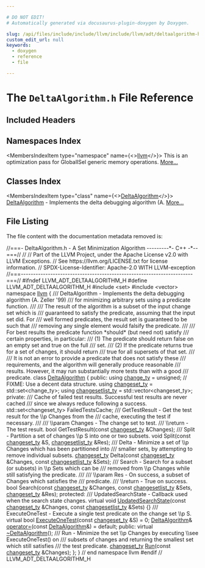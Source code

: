 ```yaml
---

# DO NOT EDIT!
# Automatically generated via docusaurus-plugin-doxygen by Doxygen.

slug: /api/files/include/include/llvm/include/llvm/adt/deltaalgorithm-h
custom_edit_url: null
keywords:
  - doxygen
  - reference
  - file

---
```





# The `DeltaAlgorithm.h` File Reference

<DoxygenPage pluginConfig={pluginConfig}>



## Included Headers

<IncludesList>
<IncludesListItem
  filePath="set"
  permalink=""
  isLocal="false" />
<IncludesListItem
  filePath="vector"
  permalink=""
  isLocal="false" />
</IncludesList>

## Namespaces Index

<MembersIndex>

<MembersIndexItem
  type="namespace"
  name={<><a href="/docs/api/namespaces/llvm">llvm</a></>}>
This is an optimization pass for GlobalISel generic memory operations. <a href="/docs/api/namespaces/llvm/#details">More...</a>
</MembersIndexItem>

</MembersIndex>

## Classes Index

<MembersIndex>

<MembersIndexItem
  type="class"
  name={<><a href="/docs/api/classes/llvm/deltaalgorithm">DeltaAlgorithm</a></>}>
<a href="/docs/api/classes/llvm/deltaalgorithm">DeltaAlgorithm</a> - Implements the delta debugging algorithm (A. <a href="/docs/api/classes/llvm/deltaalgorithm/#details">More...</a>
</MembersIndexItem>

</MembersIndex>


## File Listing

The file content with the documentation metadata removed is:

<ProgramListing>

<Link id="l00001" /><CodeLine lineNumber="1"><span class="doxyHighlightComment">//===- DeltaAlgorithm.h - A Set Minimization Algorithm ---------&#42;- C++ -&#42;--===//</span></CodeLine>
<Link id="l00002" /><CodeLine lineNumber="2"><span class="doxyHighlightComment">//</span></CodeLine>
<Link id="l00003" /><CodeLine lineNumber="3"><span class="doxyHighlightComment">// Part of the LLVM Project, under the Apache License v2.0 with LLVM Exceptions.</span></CodeLine>
<Link id="l00004" /><CodeLine lineNumber="4"><span class="doxyHighlightComment">// See https://llvm.org/LICENSE.txt for license information.</span></CodeLine>
<Link id="l00005" /><CodeLine lineNumber="5"><span class="doxyHighlightComment">// SPDX-License-Identifier: Apache-2.0 WITH LLVM-exception</span></CodeLine>
<Link id="l00006" /><CodeLine lineNumber="6"><span class="doxyHighlightComment">//===----------------------------------------------------------------------===//</span></CodeLine>
<Link id="l00007" /><CodeLine lineNumber="7"></CodeLine>
<Link id="l00008" /><CodeLine lineNumber="8"><span class="doxyHighlightPreprocessor">#ifndef LLVM&#95;ADT&#95;DELTAALGORITHM&#95;H</span></CodeLine>
<Link id="l00009" /><CodeLine lineNumber="9"><span class="doxyHighlightPreprocessor">#define LLVM&#95;ADT&#95;DELTAALGORITHM&#95;H</span></CodeLine>
<Link id="l00010" /><CodeLine lineNumber="10"></CodeLine>
<Link id="l00011" /><CodeLine lineNumber="11"><span class="doxyHighlightPreprocessor">#include &lt;set&gt;</span></CodeLine>
<Link id="l00012" /><CodeLine lineNumber="12"><span class="doxyHighlightPreprocessor">#include &lt;vector&gt;</span></CodeLine>
<Link id="l00013" /><CodeLine lineNumber="13"></CodeLine>
<Link id="l00014" /><CodeLine lineNumber="14"><span class="doxyHighlightKeyword">namespace </span><span class="doxyHighlight"><a href="/docs/api/namespaces/llvm">llvm</a> &#123;</span></CodeLine>
<Link id="l00015" /><CodeLine lineNumber="15"></CodeLine>
<Link id="l00016" /><CodeLine lineNumber="16"><span class="doxyHighlightComment">/// DeltaAlgorithm - Implements the delta debugging algorithm (A. Zeller &#39;99)</span></CodeLine>
<Link id="l00017" /><CodeLine lineNumber="17"><span class="doxyHighlightComment">/// for minimizing arbitrary sets using a predicate function.</span></CodeLine>
<Link id="l00018" /><CodeLine lineNumber="18"><span class="doxyHighlightComment">///</span></CodeLine>
<Link id="l00019" /><CodeLine lineNumber="19"><span class="doxyHighlightComment">/// The result of the algorithm is a subset of the input change set which is</span></CodeLine>
<Link id="l00020" /><CodeLine lineNumber="20"><span class="doxyHighlightComment">/// guaranteed to satisfy the predicate, assuming that the input set did. For</span></CodeLine>
<Link id="l00021" /><CodeLine lineNumber="21"><span class="doxyHighlightComment">/// well formed predicates, the result set is guaranteed to be such that</span></CodeLine>
<Link id="l00022" /><CodeLine lineNumber="22"><span class="doxyHighlightComment">/// removing any single element would falsify the predicate.</span></CodeLine>
<Link id="l00023" /><CodeLine lineNumber="23"><span class="doxyHighlightComment">///</span></CodeLine>
<Link id="l00024" /><CodeLine lineNumber="24"><span class="doxyHighlightComment">/// For best results the predicate function &#42;should&#42; (but need not) satisfy</span></CodeLine>
<Link id="l00025" /><CodeLine lineNumber="25"><span class="doxyHighlightComment">/// certain properties, in particular:</span></CodeLine>
<Link id="l00026" /><CodeLine lineNumber="26"><span class="doxyHighlightComment">///  (1) The predicate should return false on an empty set and true on the full</span></CodeLine>
<Link id="l00027" /><CodeLine lineNumber="27"><span class="doxyHighlightComment">///  set.</span></CodeLine>
<Link id="l00028" /><CodeLine lineNumber="28"><span class="doxyHighlightComment">///  (2) If the predicate returns true for a set of changes, it should return</span></CodeLine>
<Link id="l00029" /><CodeLine lineNumber="29"><span class="doxyHighlightComment">///  true for all supersets of that set.</span></CodeLine>
<Link id="l00030" /><CodeLine lineNumber="30"><span class="doxyHighlightComment">///</span></CodeLine>
<Link id="l00031" /><CodeLine lineNumber="31"><span class="doxyHighlightComment">/// It is not an error to provide a predicate that does not satisfy these</span></CodeLine>
<Link id="l00032" /><CodeLine lineNumber="32"><span class="doxyHighlightComment">/// requirements, and the algorithm will generally produce reasonable</span></CodeLine>
<Link id="l00033" /><CodeLine lineNumber="33"><span class="doxyHighlightComment">/// results. However, it may run substantially more tests than with a good</span></CodeLine>
<Link id="l00034" /><CodeLine lineNumber="34"><span class="doxyHighlightComment">/// predicate.</span></CodeLine>
<Link id="l00035" /><CodeLine lineNumber="35" lineLink="/docs/api/classes/llvm/deltaalgorithm"><span class="doxyHighlightKeyword">class </span><span class="doxyHighlight"><a href="/docs/api/classes/llvm/deltaalgorithm">DeltaAlgorithm</a> &#123;</span></CodeLine>
<Link id="l00036" /><CodeLine lineNumber="36"><span class="doxyHighlightKeyword">public</span><span class="doxyHighlight">:</span></CodeLine>
<Link id="l00037" /><CodeLine lineNumber="37" lineLink="/docs/api/classes/llvm/deltaalgorithm/#adb9e4955bc1f21948d50a2deb67fb126"><span class="doxyHighlight">  </span><span class="doxyHighlightKeyword">using </span><span class="doxyHighlight"><a href="/docs/api/classes/llvm/deltaalgorithm/#adb9e4955bc1f21948d50a2deb67fb126">change&#95;ty</a> = unsigned;</span></CodeLine>
<Link id="l00038" /><CodeLine lineNumber="38"><span class="doxyHighlight">  </span><span class="doxyHighlightComment">// FIXME: Use a decent data structure.</span></CodeLine>
<Link id="l00039" /><CodeLine lineNumber="39" lineLink="/docs/api/classes/llvm/deltaalgorithm/#adbeb2e02b90b33dba5a8b124fbda75d9"><span class="doxyHighlight">  </span><span class="doxyHighlightKeyword">using </span><span class="doxyHighlight"><a href="/docs/api/classes/llvm/deltaalgorithm/#adbeb2e02b90b33dba5a8b124fbda75d9">changeset&#95;ty</a> = std::set&lt;change&#95;ty&gt;;</span></CodeLine>
<Link id="l00040" /><CodeLine lineNumber="40" lineLink="/docs/api/classes/llvm/deltaalgorithm/#aeada9341c197ace7a6f1a43e4b26a146"><span class="doxyHighlight">  </span><span class="doxyHighlightKeyword">using </span><span class="doxyHighlight"><a href="/docs/api/classes/llvm/deltaalgorithm/#aeada9341c197ace7a6f1a43e4b26a146">changesetlist&#95;ty</a> = std::vector&lt;changeset&#95;ty&gt;;</span></CodeLine>
<Link id="l00041" /><CodeLine lineNumber="41"></CodeLine>
<Link id="l00042" /><CodeLine lineNumber="42"><span class="doxyHighlightKeyword">private</span><span class="doxyHighlight">:</span></CodeLine>
<Link id="l00043" /><CodeLine lineNumber="43"><span class="doxyHighlightComment">  /// Cache of failed test results. Successful test results are never cached</span></CodeLine>
<Link id="l00044" /><CodeLine lineNumber="44"><span class="doxyHighlightComment">  /// since we always reduce following a success.</span></CodeLine>
<Link id="l00045" /><CodeLine lineNumber="45"><span class="doxyHighlight">  std::set&lt;changeset&#95;ty&gt; FailedTestsCache;</span></CodeLine>
<Link id="l00046" /><CodeLine lineNumber="46"></CodeLine>
<Link id="l00047" /><CodeLine lineNumber="47"><span class="doxyHighlightComment">  /// GetTestResult - Get the test result for the \\p Changes from the</span></CodeLine>
<Link id="l00048" /><CodeLine lineNumber="48"><span class="doxyHighlightComment">  /// cache, executing the test if necessary.</span></CodeLine>
<Link id="l00049" /><CodeLine lineNumber="49"><span class="doxyHighlightComment">  ///</span></CodeLine>
<Link id="l00050" /><CodeLine lineNumber="50"><span class="doxyHighlightComment">  /// \\param Changes - The change set to test.</span></CodeLine>
<Link id="l00051" /><CodeLine lineNumber="51"><span class="doxyHighlightComment">  /// \\return - The test result.</span></CodeLine>
<Link id="l00052" /><CodeLine lineNumber="52"><span class="doxyHighlight">  </span><span class="doxyHighlightKeywordType">bool</span><span class="doxyHighlight"> GetTestResult(</span><span class="doxyHighlightKeyword">const</span><span class="doxyHighlight"> <a href="/docs/api/classes/llvm/deltaalgorithm/#adbeb2e02b90b33dba5a8b124fbda75d9">changeset&#95;ty</a> &amp;Changes);</span></CodeLine>
<Link id="l00053" /><CodeLine lineNumber="53"></CodeLine>
<Link id="l00054" /><CodeLine lineNumber="54"><span class="doxyHighlightComment">  /// Split - Partition a set of changes \\p S into one or two subsets.</span></CodeLine>
<Link id="l00055" /><CodeLine lineNumber="55"><span class="doxyHighlight">  </span><span class="doxyHighlightKeywordType">void</span><span class="doxyHighlight"> Split(</span><span class="doxyHighlightKeyword">const</span><span class="doxyHighlight"> <a href="/docs/api/classes/llvm/deltaalgorithm/#adbeb2e02b90b33dba5a8b124fbda75d9">changeset&#95;ty</a> &amp;S, <a href="/docs/api/classes/llvm/deltaalgorithm/#aeada9341c197ace7a6f1a43e4b26a146">changesetlist&#95;ty</a> &amp;Res);</span></CodeLine>
<Link id="l00056" /><CodeLine lineNumber="56"></CodeLine>
<Link id="l00057" /><CodeLine lineNumber="57"><span class="doxyHighlightComment">  /// Delta - Minimize a set of \\p Changes which has been partitioned into</span></CodeLine>
<Link id="l00058" /><CodeLine lineNumber="58"><span class="doxyHighlightComment">  /// smaller sets, by attempting to remove individual subsets.</span></CodeLine>
<Link id="l00059" /><CodeLine lineNumber="59"><span class="doxyHighlight">  <a href="/docs/api/classes/llvm/deltaalgorithm/#adbeb2e02b90b33dba5a8b124fbda75d9">changeset&#95;ty</a> Delta(</span><span class="doxyHighlightKeyword">const</span><span class="doxyHighlight"> <a href="/docs/api/classes/llvm/deltaalgorithm/#adbeb2e02b90b33dba5a8b124fbda75d9">changeset&#95;ty</a> &amp;Changes,</span></CodeLine>
<Link id="l00060" /><CodeLine lineNumber="60"><span class="doxyHighlight">                     </span><span class="doxyHighlightKeyword">const</span><span class="doxyHighlight"> <a href="/docs/api/classes/llvm/deltaalgorithm/#aeada9341c197ace7a6f1a43e4b26a146">changesetlist&#95;ty</a> &amp;Sets);</span></CodeLine>
<Link id="l00061" /><CodeLine lineNumber="61"></CodeLine>
<Link id="l00062" /><CodeLine lineNumber="62"><span class="doxyHighlightComment">  /// Search - Search for a subset (or subsets) in \\p Sets which can be</span></CodeLine>
<Link id="l00063" /><CodeLine lineNumber="63"><span class="doxyHighlightComment">  /// removed from \\p Changes while still satisfying the predicate.</span></CodeLine>
<Link id="l00064" /><CodeLine lineNumber="64"><span class="doxyHighlightComment">  ///</span></CodeLine>
<Link id="l00065" /><CodeLine lineNumber="65"><span class="doxyHighlightComment">  /// \\param Res - On success, a subset of Changes which satisfies the</span></CodeLine>
<Link id="l00066" /><CodeLine lineNumber="66"><span class="doxyHighlightComment">  /// predicate.</span></CodeLine>
<Link id="l00067" /><CodeLine lineNumber="67"><span class="doxyHighlightComment">  /// \\return - True on success.</span></CodeLine>
<Link id="l00068" /><CodeLine lineNumber="68"><span class="doxyHighlight">  </span><span class="doxyHighlightKeywordType">bool</span><span class="doxyHighlight"> Search(</span><span class="doxyHighlightKeyword">const</span><span class="doxyHighlight"> <a href="/docs/api/classes/llvm/deltaalgorithm/#adbeb2e02b90b33dba5a8b124fbda75d9">changeset&#95;ty</a> &amp;Changes, </span><span class="doxyHighlightKeyword">const</span><span class="doxyHighlight"> <a href="/docs/api/classes/llvm/deltaalgorithm/#aeada9341c197ace7a6f1a43e4b26a146">changesetlist&#95;ty</a> &amp;Sets,</span></CodeLine>
<Link id="l00069" /><CodeLine lineNumber="69"><span class="doxyHighlight">              <a href="/docs/api/classes/llvm/deltaalgorithm/#adbeb2e02b90b33dba5a8b124fbda75d9">changeset&#95;ty</a> &amp;Res);</span></CodeLine>
<Link id="l00070" /><CodeLine lineNumber="70"></CodeLine>
<Link id="l00071" /><CodeLine lineNumber="71"><span class="doxyHighlightKeyword">protected</span><span class="doxyHighlight">:</span></CodeLine>
<Link id="l00072" /><CodeLine lineNumber="72"><span class="doxyHighlightComment">  /// UpdatedSearchState - Callback used when the search state changes.</span></CodeLine>
<Link id="l00073" /><CodeLine lineNumber="73" lineLink="/docs/api/classes/llvm/deltaalgorithm/#aad33336a49a922268e9656bc2398f299"><span class="doxyHighlight">  </span><span class="doxyHighlightKeyword">virtual</span><span class="doxyHighlight"> </span><span class="doxyHighlightKeywordType">void</span><span class="doxyHighlight"> <a href="/docs/api/classes/llvm/deltaalgorithm/#aad33336a49a922268e9656bc2398f299">UpdatedSearchState</a>(</span><span class="doxyHighlightKeyword">const</span><span class="doxyHighlight"> <a href="/docs/api/classes/llvm/deltaalgorithm/#adbeb2e02b90b33dba5a8b124fbda75d9">changeset&#95;ty</a> &amp;Changes,</span></CodeLine>
<Link id="l00074" /><CodeLine lineNumber="74"><span class="doxyHighlight">                                  </span><span class="doxyHighlightKeyword">const</span><span class="doxyHighlight"> <a href="/docs/api/classes/llvm/deltaalgorithm/#aeada9341c197ace7a6f1a43e4b26a146">changesetlist&#95;ty</a> &amp;Sets) &#123;&#125;</span></CodeLine>
<Link id="l00075" /><CodeLine lineNumber="75"></CodeLine>
<Link id="l00076" /><CodeLine lineNumber="76"><span class="doxyHighlightComment">  /// ExecuteOneTest - Execute a single test predicate on the change set \\p S.</span></CodeLine>
<Link id="l00077" /><CodeLine lineNumber="77" lineLink="/docs/api/classes/llvm/deltaalgorithm/#a17c6736f097dc721905d5b063a4e8bc3"><span class="doxyHighlight">  </span><span class="doxyHighlightKeyword">virtual</span><span class="doxyHighlight"> </span><span class="doxyHighlightKeywordType">bool</span><span class="doxyHighlight"> <a href="/docs/api/classes/llvm/deltaalgorithm/#a17c6736f097dc721905d5b063a4e8bc3">ExecuteOneTest</a>(</span><span class="doxyHighlightKeyword">const</span><span class="doxyHighlight"> <a href="/docs/api/classes/llvm/deltaalgorithm/#adbeb2e02b90b33dba5a8b124fbda75d9">changeset&#95;ty</a> &amp;S) = 0;</span></CodeLine>
<Link id="l00078" /><CodeLine lineNumber="78"></CodeLine>
<Link id="l00079" /><CodeLine lineNumber="79" lineLink="/docs/api/classes/llvm/deltaalgorithm/#aff14a0466e1fddc926a74cf8a8a12f24"><span class="doxyHighlight">  <a href="/docs/api/classes/llvm/deltaalgorithm">DeltaAlgorithm</a>&amp; <a href="/docs/api/classes/llvm/deltaalgorithm/#aff14a0466e1fddc926a74cf8a8a12f24">operator=</a>(</span><span class="doxyHighlightKeyword">const</span><span class="doxyHighlight"> <a href="/docs/api/classes/llvm/deltaalgorithm">DeltaAlgorithm</a>&amp;) = </span><span class="doxyHighlightKeywordFlow">default</span><span class="doxyHighlight">;</span></CodeLine>
<Link id="l00080" /><CodeLine lineNumber="80"></CodeLine>
<Link id="l00081" /><CodeLine lineNumber="81"><span class="doxyHighlightKeyword">public</span><span class="doxyHighlight">:</span></CodeLine>
<Link id="l00082" /><CodeLine lineNumber="82" lineLink="/docs/api/classes/llvm/deltaalgorithm/#aa00557f6b44542dd35644d92b3ccbf7c"><span class="doxyHighlight">  </span><span class="doxyHighlightKeyword">virtual</span><span class="doxyHighlight"> <a href="/docs/api/classes/llvm/deltaalgorithm/#aa00557f6b44542dd35644d92b3ccbf7c">~DeltaAlgorithm</a>();</span></CodeLine>
<Link id="l00083" /><CodeLine lineNumber="83"></CodeLine>
<Link id="l00084" /><CodeLine lineNumber="84"><span class="doxyHighlightComment">  /// Run - Minimize the set \\p Changes by executing \\see ExecuteOneTest() on</span></CodeLine>
<Link id="l00085" /><CodeLine lineNumber="85"><span class="doxyHighlightComment">  /// subsets of changes and returning the smallest set which still satisfies</span></CodeLine>
<Link id="l00086" /><CodeLine lineNumber="86"><span class="doxyHighlightComment">  /// the test predicate.</span></CodeLine>
<Link id="l00087" /><CodeLine lineNumber="87"><span class="doxyHighlight">  <a href="/docs/api/classes/llvm/deltaalgorithm/#adbeb2e02b90b33dba5a8b124fbda75d9">changeset&#95;ty</a> <a href="/docs/api/classes/llvm/deltaalgorithm/#ac831b25db9dec0663d1d058f1a37329b">Run</a>(</span><span class="doxyHighlightKeyword">const</span><span class="doxyHighlight"> <a href="/docs/api/classes/llvm/deltaalgorithm/#adbeb2e02b90b33dba5a8b124fbda75d9">changeset&#95;ty</a> &amp;Changes);</span></CodeLine>
<Link id="l00088" /><CodeLine lineNumber="88"><span class="doxyHighlight">&#125;;</span></CodeLine>
<Link id="l00089" /><CodeLine lineNumber="89"></CodeLine>
<Link id="l00090" /><CodeLine lineNumber="90"><span class="doxyHighlight">&#125; </span><span class="doxyHighlightComment">// end namespace llvm</span></CodeLine>
<Link id="l00091" /><CodeLine lineNumber="91"></CodeLine>
<Link id="l00092" /><CodeLine lineNumber="92"><span class="doxyHighlightPreprocessor">#endif </span><span class="doxyHighlightComment">// LLVM&#95;ADT&#95;DELTAALGORITHM&#95;H</span></CodeLine>

</ProgramListing>


</DoxygenPage>

